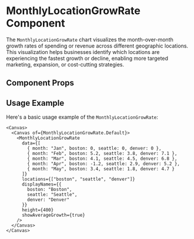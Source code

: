 

<Meta of={MonthlyLocationGrowRate} />

# MonthlyLocationGrowRate Component

The `MonthlyLocationGrowRate` chart visualizes the month-over-month growth rates of spending or revenue across different geographic locations. This visualization helps businesses identify which locations are experiencing the fastest growth or decline, enabling more targeted marketing, expansion, or cost-cutting strategies.

## Component Props

<Canvas of={MonthlyLocationGrowRate.Default} />

<Controls />

## Usage Example

Here's a basic usage example of the `MonthlyLocationGrowRate`:

```tsx
<Canvas>
  <Canvas of={MonthlyLocationGrowRate.Default}>
    <MonthlyLocationGrowRate 
      data={[
        { month: "Jan", boston: 0, seattle: 0, denver: 0 },
        { month: "Feb", boston: 5.2, seattle: 3.8, denver: 7.1 },
        { month: "Mar", boston: 4.1, seattle: 4.5, denver: 6.8 },
        { month: "Apr", boston: -1.2, seattle: 2.9, denver: 5.2 },
        { month: "May", boston: 3.4, seattle: 1.8, denver: 4.7 }
      ]}
      locations={["boston", "seattle", "denver"]}
      displayNames={{
        boston: "Boston",
        seattle: "Seattle",
        denver: "Denver"
      }}
      height={400}
      showAverageGrowth={true}
    />
  </Canvas>
</Canvas>
``` 